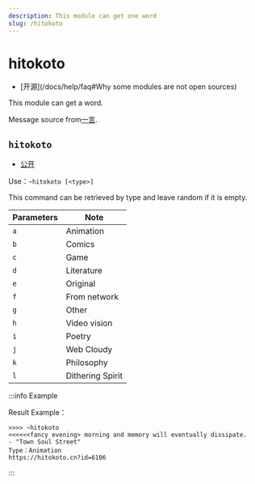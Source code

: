 ```yaml
---
description: This module can get one word
slug: /hitokoto
---
```


# hitokoto

-   [开源]\(/docs/help/faq#Why some modules are not open sources)

This module can get a word.

Message source from[一言](https://hitokoto.cn/).

## `hitokoto`

-   [公开](permissions)

Use：`~hitokoto [<type>]`

This command can be retrieved by type and leave random if it is empty.

| Parameters | Note               |
| ---------- | ------------------ |
| `a`        | Animation          |
| `b`        | Comics             |
| `c`        | Game               |
| `d`        | Literature         |
| `e`        | Original           |
| `f`        | From network       |
| `g`        | Other              |
| `h`        | Video vision       |
| `i`        | Poetry             |
| `j`        | Web Cloudy         |
| `k`        | Philosophy         |
| `l`        | Dithering Spirit   |

:::info Example

Result Example：

```
>>>> ~hitokoto
<<<<<<fancy evening> morning and memory will eventually dissipate.
- "Town Soul Street"
Type：Animation
https://hitokoto.cn?id=6106
```

:::
